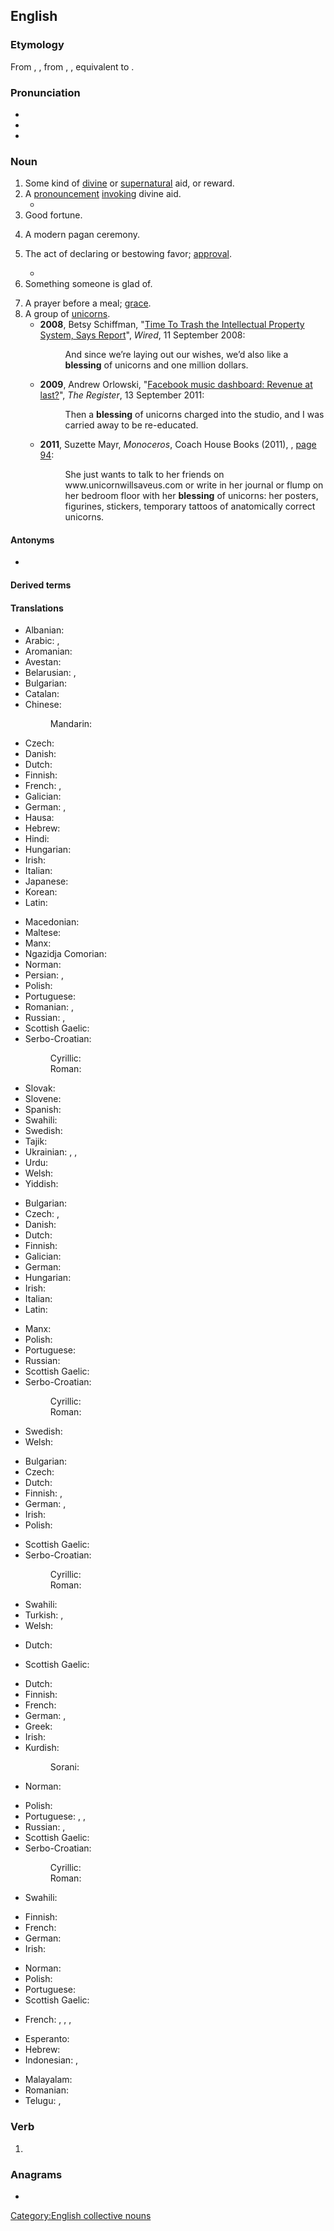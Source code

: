 {{also|Blessing}}
==English==

===Etymology===
From {{inh|en|enm|blessinge}}, {{m|enm|blessynge}}, from {{inh|en|ang|blētsung}}, {{m|ang|blēdsung|t=a blessing}}, equivalent to {{af|en|bless|-ing}}.

===Pronunciation===
* {{IPA|en|/ˈblɛs.ɪŋ/}}
* {{audio|en|en-us-blessing.ogg|Audio (US)}}
* {{rhymes|en|ɛsɪŋ}}

===Noun===
{{en-noun}}

# Some kind of [[divine]] or [[supernatural]] aid, or reward.
# A [[pronouncement]] [[invoke|invoking]] divine aid.
#* {{quote-book|en|year=1918|author={{w|W. B. Maxwell}}|chapter=5
|title=[http://openlibrary.org/works/OL1097634W The Mirror and the Lamp]
|passage=Then everybody once more knelt, and soon the '''blessing''' was pronounced. The choir and the clergy trooped out slowly, [&hellip;], down the nave to the western door. [&hellip;] At a seemingly immense distance the surpliced group stopped to say the last prayer.}}
# Good fortune.
# {{lb|en|paganism}} A modern pagan ceremony.
# The act of declaring or bestowing favor; [[approval]].
#: {{ux|en|We will not proceed without the executive director's '''blessing.'''}}
#* {{quote-book|en|year=2004|author=David Mitchell|title=Cloud Atlas|passage=Jocasta had my '''blessing''' when she seduced you, you stuck-up piffler.}}
# Something someone is glad of.
#: {{ux|en|After two weeks of sun, last night's rainfall was a '''blessing'''.}}
# A prayer before a meal; [[grace]].
# A group of [[unicorns]].
#* '''2008''', Betsy Schiffman, "[http://www.wired.com/business/2008/09/should-we-trash/ Time To Trash the Intellectual Property System, Says Report]", ''Wired'', 11 September 2008:
#*: And since we’re laying out our wishes, we’d also like a '''blessing''' of unicorns and one million dollars.
#* '''2009''', Andrew Orlowski, "[http://www.theregister.co.uk/2011/09/13/facebook_music_and_tesco/ Facebook music dashboard: Revenue at last?]", ''The Register'', 13 September 2011:
#*: Then a '''blessing''' of unicorns charged into the studio, and I was carried away to be re-educated.
#* '''2011''', Suzette Mayr, ''Monoceros'', Coach House Books (2011), {{ISBN|9781552452417}}, [http://books.google.com/books?id=P1YCBTB6e3wC&pg=PA94&dq=%22blessing+of+unicorns%22 page 94]:
#*: She just wants to talk to her friends on www.unicornwillsaveus.com or write in her journal or flump on her bedroom floor with her '''blessing''' of unicorns: her posters, figurines, stickers, temporary tattoos of anatomically correct unicorns.

====Antonyms====
* {{l|en|curse}}

====Derived terms====
{{der4
|en|a blessing and a curse
|blessing in disguise
|count one's blessings
|mixed blessing
}}

====Translations====
{{trans-top|divine or supernatural aid or reward}}
* Albanian: {{t+|sq|bekim|m}}
* Arabic: {{t|ar|بَرَكَة|f}}, {{t|ar|نَعْمَة|f}}
* Aromanian: {{t|rup|urãciuni}}
* Avestan: {{t|ae|𐬀𐬴𐬌|tr=aṣ̌i}}
* Belarusian: {{t|be|блаславе́нне|n}}, {{t|be|благаславе́нне|n}}
* Bulgarian: {{t|bg|благословия|f}}
* Catalan: {{t|ca|benedicció|f}}
* Chinese:
*: Mandarin: {{t+|cmn|祝福|tr=zhùfú}}
* Czech: {{t|cs|požehnání|n}}
* Danish: {{t|da|velsignelse|c}}
* Dutch: {{t+|nl|zegen|f}}
* Finnish: {{t+|fi|siunaus}}
* French: {{t+|fr|bénédiction|f}}, {{t+|fr|grâce|f}}
* Galician: {{t|gl|beizón|m}}
* German: {{t+|de|Segen|m}}, {{t+|de|Segnung|f}}
* Hausa: {{t|ha|albarka}}
* Hebrew: {{t+|he|ברכה|f|tr=brakha}}
* Hindi: {{t+|hi|आशीर्वाद|m}}
* Hungarian: {{t+|hu|áldás}}
* Irish: {{t|ga|beannacht|f}}
* Italian: {{t+|it|benedizione}}
* Japanese: {{t+|ja|祝福|tr=しゅくふく, shukufuku}}
* Korean: {{t+|ko|축복}}
* Latin: {{t|la|benedictiō|f}}
{{trans-mid}}
* Macedonian: {{t|mk|благослов|m}}
* Maltese: {{t|mt|barka|f}}
* Manx: {{t|gv|bannaght|f}}
* Ngazidja Comorian: {{t|zdj|baraka|c9|c10|alt=ɓaraka}}
* Norman: {{t|nrf|bénédiction|f}} {{q|Jersey}}
* Persian: {{t+|fa|موهبت|tr=mohebat}}, {{t+|fa|برکت|tr=barekat}}
* Polish: {{t+|pl|błogosławieństwo|n}}
* Portuguese: {{t+|pt|bênção|f}}
* Romanian: {{t+|ro|binecuvântare|f}}, {{t+|ro|benedicțiune|f}}
* Russian: {{t+|ru|благослове́ние|n}}, {{t+|ru|ми́лость|f}}
* Scottish Gaelic: {{t|gd|beannachd|f}}
* Serbo-Croatian:
*: Cyrillic: {{t|sh|бла̏госло̄в|m}}
*: Roman: {{t+|sh|blȁgoslōv|m}}
* Slovak: {{t|sk|požehnanie|n}}
* Slovene: {{t+|sl|blagoslov}}
* Spanish: {{t+|es|bendición|f}}
* Swahili: {{t+|sw|baraka}}
* Swedish: {{t+|sv|välsignelse|c}}
* Tajik: {{t|tg|баракат}}
* Ukrainian: {{t+|uk|благослове́ння|n}}, {{t|uk|благослові́ння|n}}, {{t+|uk|благослове́нство|n}}
* Urdu: {{t|ur|آشیرواد|m|tr=āśīrvād}}
* Welsh: {{t+|cy|bendith|f}}
* Yiddish: {{t|yi|ברכה|f|tr=brokhe}}
{{trans-bottom}}

{{trans-top|pronouncement invoking divine aid}}
* Bulgarian: {{t|bg|благословия|f}}
* Czech: {{t|cs|požehnání|n}}, {{t|cs|žehnání|n}}
* Danish: {{t|da|velsignelse|c}}
* Dutch: {{t|nl|(in)zegening|f}}
* Finnish: {{t+|fi|siunaus}}
* Galician: {{t|gl|beizón|m}}
* German: {{t|de|Segnen}}
* Hungarian: {{t+|hu|áldás}}
* Irish: {{t|ga|beannacht|f}}
* Italian: {{t+|it|benedizione}}
* Latin: {{t|la|benedictiō|f}}
{{trans-mid}}
* Manx: {{t|gv|bannaght|f}}
* Polish: {{t+|pl|błogosławieństwo|n}}
* Portuguese: {{t+|pt|bênção|f}}
* Russian: {{t+|ru|благослове́ние|n}}
* Scottish Gaelic: {{t|gd|beannachd|f}}
* Serbo-Croatian:
*: Cyrillic: {{t|sh|бла̏госло̄в|m}}
*: Roman: {{t+|sh|blȁgoslōv|m}}
* Swedish: {{t+|sv|välsignelse|c}}
* Welsh: {{t+|cy|bendith|f}}
{{trans-bottom}}

{{trans-top|good fortune}}
* Bulgarian: {{t+|bg|благодат|m}}
* Czech: {{t|cs|požehnání|n}}
* Dutch: {{t+|nl|zegen|f}}
* Finnish: {{t+|fi|onni}}, {{t+|fi|tuuri}}
* German: {{t+|de|Segen|m}}, {{t+|de|Segnung|f}}
* Irish: {{t|ga|beannacht|f}}
* Polish: {{t+|pl|błogosławieństwo|n}}
{{trans-mid}}
* Scottish Gaelic: {{t|gd|beannachd|f}}
* Serbo-Croatian:
*: Cyrillic: {{t|sh|бла̏госло̄в|m}}
*: Roman: {{t+|sh|blȁgoslōv|m}}
* Swahili: {{t+|sw|baraka}}
* Turkish: {{t+|tr|talih}}, {{t+|tr|baht}}
* Welsh: {{t+|cy|rhad|m}}
{{trans-bottom}}

{{trans-top|(''paganism'') modern pagan ceremony}}
* Dutch: {{t+|nl|zegening|f}}
{{trans-mid}}
* Scottish Gaelic: {{t|gd|beannachd|f}}
{{trans-bottom}}

{{trans-top|act of declaring, seeking or bestowing favor}}
* Dutch: {{t+|nl|zegenen|n}}
* Finnish: {{t+|fi|siunaus}}
* French: {{t+|fr|bénédiction|f}}
* German: {{t|de|Segnen|n}}, {{t+|de|Segnung|f}}
* Greek: {{t+|el|ευλογία|f}}
* Irish: {{t|ga|beannacht|f}}
* Kurdish:
*: Sorani: {{t+|ku|خێر|tr=xêr}}
* Norman: {{t|nrf|bénédiction|f}} {{q|Jersey}}
{{trans-mid}}
* Polish: {{t+|pl|błogosławieństwo|n}}
* Portuguese: {{t+|pt|bênção|f}}, {{t|pt|benzimento|m}}, {{t+|pt|bendição|f}}
* Russian: {{t+|ru|благослове́ние|n}}, {{t+|ru|моли́тва|f}}
* Scottish Gaelic: {{t|gd|beannachd|f}}
* Serbo-Croatian:
*: Cyrillic: {{t|sh|бла̏госло̄в|m}}
*: Roman: {{t+|sh|blȁgoslōv|m}}
* Swahili: {{t+|sw|baraka}}
{{trans-bottom}}

{{trans-top|thing one is glad of}}
* Finnish: {{t|fi|ilonaihe}}
* French: {{t+|fr|bénédiction|f}}
* German: {{t+|de|Segen|m}}
* Irish: {{t|ga|beannacht|f}}
{{trans-mid}}
* Norman: {{t|nrf|bénédiction|f}} {{q|Jersey}}
* Polish: {{t+|pl|błogosławieństwo|n}}
* Portuguese: {{t+|pt|bênção|f}}
* Scottish Gaelic: {{t|gd|beannachd|f}}
{{trans-bottom}}

{{trans-see|prayer before a meal|grace}}

{{trans-top|group of unicorns}}
* French: {{t+|fr|troupeau|m}}, {{t+|fr|harde|f}}, {{t+|fr|horde|f}}, {{t+|fr|groupe|m}}
{{trans-mid}}
{{trans-bottom}}

{{checktrans-top}}
* Esperanto: {{t-check|eo|beno}}
* Hebrew: {{t+check|he|ברכה|f|tr=brakha}}
* Indonesian: {{t+check|id|berkah}}, {{t+check|id|berkat}}
{{trans-mid}}
* Malayalam: {{t+check|ml|അനുഗ്രഹം}}
* Romanian: {{t+check|ro|binecuvântare|f}}
* Telugu: {{t+check|te|వరము}}, {{t+check|te|దీవెన}}
{{trans-bottom}}

===Verb===
{{head|en|verb form}}

# {{present participle of|en|bless|nocat=1}}

===Anagrams===
* {{anagrams|en|a=begilnss|glibness}}

[[Category:English collective nouns]]